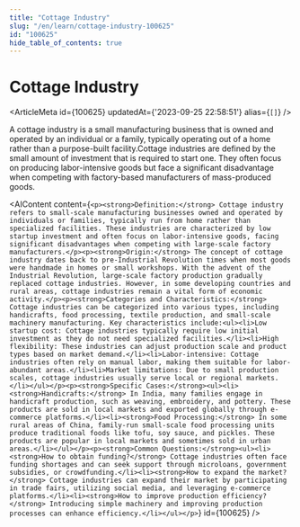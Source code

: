 ```yaml
---
title: "Cottage Industry"
slug: "/en/learn/cottage-industry-100625"
id: "100625"
hide_table_of_contents: true
---
```



# Cottage Industry

<ArticleMeta id={100625} updatedAt={'2023-09-25 22:58:51'} alias={`[]`} />
<div className='border-solid border-b border-t-0 my-4 border-[var(--ifm-color-gray-300)]' />

A cottage industry is a small manufacturing business that is owned and operated by an individual or a family, typically operating out of a home rather than a purpose-built facility.Cottage industries are defined by the small amount of investment that is required to start one. They often focus on producing labor-intensive goods but face a significant disadvantage when competing with factory-based manufacturers of mass-produced goods.

<AIContent content={`<p><strong>Definition:</strong> Cottage industry refers to small-scale manufacturing businesses owned and operated by individuals or families, typically run from home rather than specialized facilities. These industries are characterized by low startup investment and often focus on labor-intensive goods, facing significant disadvantages when competing with large-scale factory manufacturers.</p><p><strong>Origin:</strong> The concept of cottage industry dates back to pre-Industrial Revolution times when most goods were handmade in homes or small workshops. With the advent of the Industrial Revolution, large-scale factory production gradually replaced cottage industries. However, in some developing countries and rural areas, cottage industries remain a vital form of economic activity.</p><p><strong>Categories and Characteristics:</strong> Cottage industries can be categorized into various types, including handicrafts, food processing, textile production, and small-scale machinery manufacturing. Key characteristics include:<ul><li>Low startup cost: Cottage industries typically require low initial investment as they do not need specialized facilities.</li><li>High flexibility: These industries can adjust production scale and product types based on market demand.</li><li>Labor-intensive: Cottage industries often rely on manual labor, making them suitable for labor-abundant areas.</li><li>Market limitations: Due to small production scales, cottage industries usually serve local or regional markets.</li></ul></p><p><strong>Specific Cases:</strong><ul><li><strong>Handicrafts:</strong> In India, many families engage in handicraft production, such as weaving, embroidery, and pottery. These products are sold in local markets and exported globally through e-commerce platforms.</li><li><strong>Food Processing:</strong> In some rural areas of China, family-run small-scale food processing units produce traditional foods like tofu, soy sauce, and pickles. These products are popular in local markets and sometimes sold in urban areas.</li></ul></p><p><strong>Common Questions:</strong><ul><li><strong>How to obtain funding?</strong> Cottage industries often face funding shortages and can seek support through microloans, government subsidies, or crowdfunding.</li><li><strong>How to expand the market?</strong> Cottage industries can expand their market by participating in trade fairs, utilizing social media, and leveraging e-commerce platforms.</li><li><strong>How to improve production efficiency?</strong> Introducing simple machinery and improving production processes can enhance efficiency.</li></ul></p>`} id={100625} />
